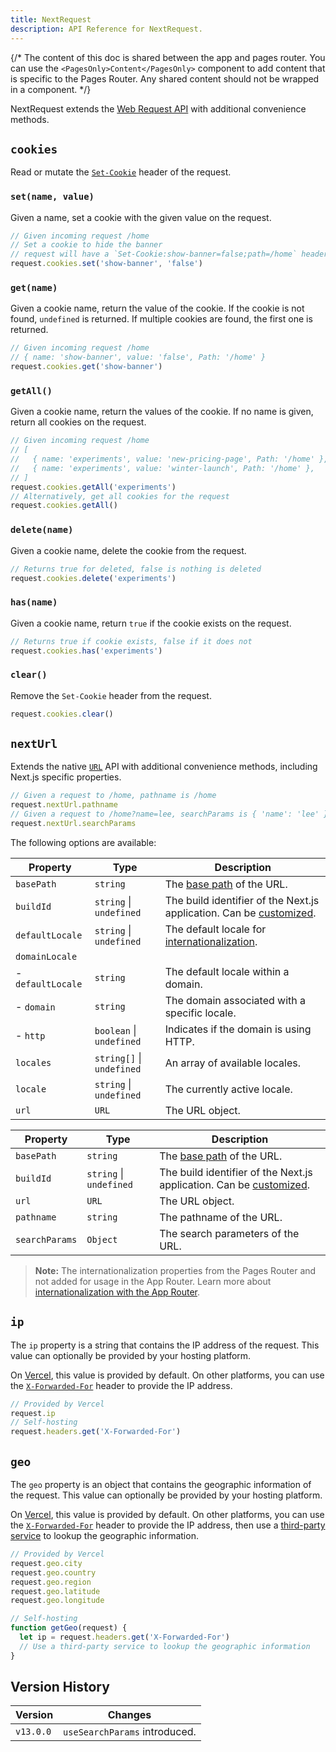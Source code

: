 ```yaml
---
title: NextRequest
description: API Reference for NextRequest.
---
```


{/* The content of this doc is shared between the app and pages router. You can use the `<PagesOnly>Content</PagesOnly>` component to add content that is specific to the Pages Router. Any shared content should not be wrapped in a component. */}

NextRequest extends the [Web Request API](https://developer.mozilla.org/docs/Web/API/Request) with additional convenience methods.

## `cookies`

Read or mutate the [`Set-Cookie`](https://developer.mozilla.org/docs/Web/HTTP/Headers/Set-Cookie) header of the request.

### `set(name, value)`

Given a name, set a cookie with the given value on the request.

```ts
// Given incoming request /home
// Set a cookie to hide the banner
// request will have a `Set-Cookie:show-banner=false;path=/home` header
request.cookies.set('show-banner', 'false')
```

### `get(name)`

Given a cookie name, return the value of the cookie. If the cookie is not found, `undefined` is returned. If multiple cookies are found, the first one is returned.

```ts
// Given incoming request /home
// { name: 'show-banner', value: 'false', Path: '/home' }
request.cookies.get('show-banner')
```

### `getAll()`

Given a cookie name, return the values of the cookie. If no name is given, return all cookies on the request.

```ts
// Given incoming request /home
// [
//   { name: 'experiments', value: 'new-pricing-page', Path: '/home' },
//   { name: 'experiments', value: 'winter-launch', Path: '/home' },
// ]
request.cookies.getAll('experiments')
// Alternatively, get all cookies for the request
request.cookies.getAll()
```

### `delete(name)`

Given a cookie name, delete the cookie from the request.

```ts
// Returns true for deleted, false is nothing is deleted
request.cookies.delete('experiments')
```

### `has(name)`

Given a cookie name, return `true` if the cookie exists on the request.

```ts
// Returns true if cookie exists, false if it does not
request.cookies.has('experiments')
```

### `clear()`

Remove the `Set-Cookie` header from the request.

```ts
request.cookies.clear()
```

## `nextUrl`

Extends the native [`URL`](https://developer.mozilla.org/docs/Web/API/URL) API with additional convenience methods, including Next.js specific properties.

```ts
// Given a request to /home, pathname is /home
request.nextUrl.pathname
// Given a request to /home?name=lee, searchParams is { 'name': 'lee' }
request.nextUrl.searchParams
```

The following options are available:

<PagesOnly>

| Property          | Type                      | Description                                                                                                                     |
| ----------------- | ------------------------- | ------------------------------------------------------------------------------------------------------------------------------- |
| `basePath`        | `string`                  | The [base path](/docs/pages/api-reference/next-config-js/basePath) of the URL.                                                  |
| `buildId`         | `string` \| `undefined`   | The build identifier of the Next.js application. Can be [customized](/docs/pages/api-reference/next-config-js/generateBuildId). |
| `defaultLocale`   | `string` \| `undefined`   | The default locale for [internationalization](/docs/pages/building-your-application/routing/internationalization).              |
| `domainLocale`    |                           |                                                                                                                                 |
| - `defaultLocale` | `string`                  | The default locale within a domain.                                                                                             |
| - `domain`        | `string`                  | The domain associated with a specific locale.                                                                                   |
| - `http`          | `boolean` \| `undefined`  | Indicates if the domain is using HTTP.                                                                                          |
| `locales`         | `string[]` \| `undefined` | An array of available locales.                                                                                                  |
| `locale`          | `string` \| `undefined`   | The currently active locale.                                                                                                    |
| `url`             | `URL`                     | The URL object.                                                                                                                 |

</PagesOnly>

<AppOnly>

| Property       | Type                    | Description                                                                                                                   |
| -------------- | ----------------------- | ----------------------------------------------------------------------------------------------------------------------------- |
| `basePath`     | `string`                | The [base path](/docs/app/api-reference/next-config-js/basePath) of the URL.                                                  |
| `buildId`      | `string` \| `undefined` | The build identifier of the Next.js application. Can be [customized](/docs/app/api-reference/next-config-js/generateBuildId). |
| `url`          | `URL`                   | The URL object.                                                                                                               |
| `pathname`     | `string`                | The pathname of the URL.                                                                                                      |
| `searchParams` | `Object`                | The search parameters of the URL.                                                                                             |

> **Note:** The internationalization properties from the Pages Router and not added for usage in the App Router. Learn more about [internationalization with the App Router](/docs/app/building-your-application/routing/internationalization).

</AppOnly>

## `ip`

The `ip` property is a string that contains the IP address of the request. This value can optionally be provided by your hosting platform.

On [Vercel](https://vercel.com/docs/frameworks/nextjs?utm_source=next-site&utm_medium=docs&utm_campaign=next-website), this value is provided by default. On other platforms, you can use the [`X-Forwarded-For`](https://developer.mozilla.org/docs/Web/HTTP/Headers/X-Forwarded-For) header to provide the IP address.

```ts
// Provided by Vercel
request.ip
// Self-hosting
request.headers.get('X-Forwarded-For')
```

## `geo`

The `geo` property is an object that contains the geographic information of the request. This value can optionally be provided by your hosting platform.

On [Vercel](https://vercel.com/docs/frameworks/nextjs?utm_source=next-site&utm_medium=docs&utm_campaign=next-website), this value is provided by default. On other platforms, you can use the [`X-Forwarded-For`](https://developer.mozilla.org/docs/Web/HTTP/Headers/X-Forwarded-For) header to provide the IP address, then use a [third-party service](https://ip-api.com/) to lookup the geographic information.

```ts
// Provided by Vercel
request.geo.city
request.geo.country
request.geo.region
request.geo.latitude
request.geo.longitude

// Self-hosting
function getGeo(request) {
  let ip = request.headers.get('X-Forwarded-For')
  // Use a third-party service to lookup the geographic information
}
```

## Version History

| Version   | Changes                       |
| --------- | ----------------------------- |
| `v13.0.0` | `useSearchParams` introduced. |
